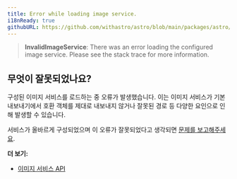 ```yaml
---
title: Error while loading image service.
i18nReady: true
githubURL: https://github.com/withastro/astro/blob/main/packages/astro/src/core/errors/errors-data.ts
---
```


> **InvalidImageService**: There was an error loading the configured image service. Please see the stack trace for more information.

## 무엇이 잘못되었나요?

구성된 이미지 서비스를 로드하는 중 오류가 발생했습니다. 이는 이미지 서비스가 기본 내보내기에서 호환 객체를 제대로 내보내지 않거나 잘못된 경로 등 다양한 요인으로 인해 발생할 수 있습니다.

서비스가 올바르게 구성되었으며 이 오류가 잘못되었다고 생각되면 [문제를 보고해주세요](https://astro.build/issues/).

**더 보기:**

- [이미지 서비스 API](/ko/reference/image-service-reference/)
